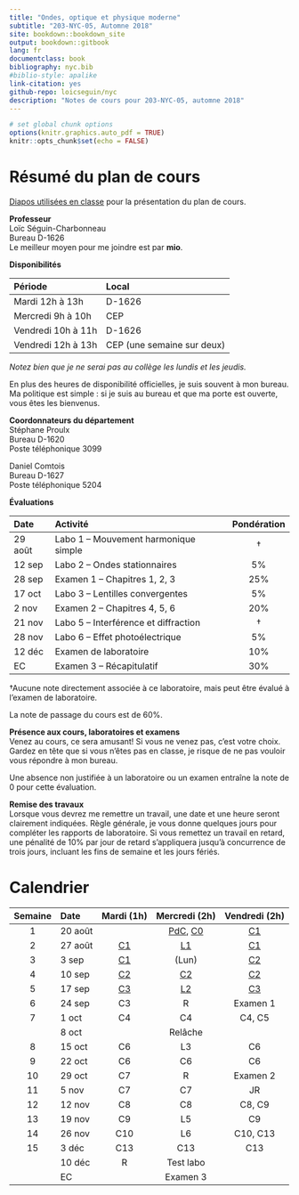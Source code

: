 ```yaml
---
title: "Ondes, optique et physique moderne"
subtitle: "203-NYC-05, Automne 2018"
site: bookdown::bookdown_site
output: bookdown::gitbook
lang: fr
documentclass: book
bibliography: nyc.bib
#biblio-style: apalike
link-citation: yes
github-repo: loicseguin/nyc
description: "Notes de cours pour 203-NYC-05, automne 2018"
---
```


```r
# set global chunk options
options(knitr.graphics.auto_pdf = TRUE)
knitr::opts_chunk$set(echo = FALSE)
```

# Résumé du plan de cours {-}

[Diapos utilisées en classe][Pres] pour la présentation du plan de cours.

**Professeur**  
Loïc Séguin-Charbonneau  
Bureau D-1626  
Le meilleur moyen pour me joindre est par **mio**.

**Disponibilités**  

Période               Local
-------------------   --------------
Mardi 12h à 13h       D-1626
Mercredi 9h à 10h     CEP
Vendredi 10h à 11h    D-1626
Vendredi 12h à 13h    CEP (une semaine sur deux)


*Notez bien que je ne serai pas au collège les lundis et les jeudis.*

En plus des heures de disponibilité officielles, je suis souvent à mon bureau.
Ma politique est simple : si je suis au bureau et que ma porte est ouverte,
vous êtes les bienvenus.

**Coordonnateurs du département**  
Stéphane Proulx  
Bureau D-1620  
Poste téléphonique 3099

Daniel Comtois  
Bureau D-1627  
Poste téléphonique 5204


**Évaluations**  

Date     Activité                                 Pondération
-------  ----------                              -------------
29 août  Labo 1 -- Mouvement harmonique simple     †
12 sep   Labo 2 -- Ondes stationnaires             5%
28 sep   Examen 1 -- Chapitres 1, 2, 3             25%
17 oct   Labo 3 -- Lentilles convergentes          5%
2 nov    Examen 2 -- Chapitres 4, 5, 6             20%
21 nov   Labo 5 -- Interférence et diffraction     †
28 nov   Labo 6 -- Effet photoélectrique           5%
12 déc   Examen de laboratoire                     10%
EC       Examen 3 -- Récapitulatif                 30%

†Aucune note directement associée à ce laboratoire, mais peut être évalué à
l'examen de laboratoire.

La note de passage du cours est de 60%.

**Présence aux cours, laboratoires et examens**  
Venez au cours, ce sera amusant! Si vous ne venez pas, c'est votre choix.
Gardez en tête que si vous n'êtes pas en classe, je risque de ne pas vouloir
vous répondre à mon bureau.

Une absence non justifiée à un laboratoire ou un examen entraîne la note de 0
pour cette évaluation.

**Remise des travaux**  
Lorsque vous devrez me remettre un travail, une date et une heure seront
clairement indiquées. Règle générale, je vous donne quelques jours pour
compléter les rapports de laboratoire. Si vous remettez un travail en retard,
une pénalité de 10% par jour de retard s'appliquera jusqu'à concurrence de
trois jours, incluant les fins de semaine et les jours fériés.


# Calendrier {-}

 Semaine   Date      Mardi (1h)      Mercredi (2h)          Vendredi (2h)
---------  -------  ------------    ---------------        ---------------
  1        20 août                   [PdC][PdC], [C0][C0]    [C1][C1]
  2        27 août   [C1][C1]        [L1][L1]                [C1][C1]
  3        3 sep     [C1][C1]        (Lun)                   [C2][C2]
  4        10 sep    [C2][C2]        [C2][C2]                [C2][C2]
  5        17 sep    [C3][C3]        [L2][L2]                [C3][C3]
  6        24 sep    C3              R                       Examen 1
  7        1 oct     C4              C4                      C4, C5
           8 oct                     Relâche
  8        15 oct    C6              L3                      C6
  9        22 oct    C6              C6                      C6
  10       29 oct    C7              R                       Examen 2
  11       5 nov     C7              C7                      JR
  12       12 nov    C8              C8                      C8, C9
  13       19 nov    C9              L5                      C9
  14       26 nov    C10             L6                      C10, C13
  15       3 déc     C13             C13                     C13
           10 déc    R               Test labo
           EC                        Examen 3

[Pres]: https://docs.google.com/presentation/d/1xaxw5zxXWSw35rlKbGXB1qXC2vk-248TaBct2e1P_oM/edit?usp=sharing
[PdC]: ./index.html
[C0]: ./rappels-de-trigonometrie.html
[C1]: ./oscillations.html
[C2]: ./ondes.html
[C3]: ./ondes-sonores.html
[C4]: ./ondes-electromagnetiques.html
[C6]: ./formation-des-images.html
[C7]: ./interference-de-la-lumiere.html
[C9]: ./relativite-restreinte.html
[L1]: ./laboratoire-1-mouvement-harmonique-simple.html
[L2]: ./laboratoire-2-ondes-stationnaires-sur-une-corde.html
[L3]: ./laboratoire-3-lentille-convergente.html
[L6]: ./laboratoire-6-effet-photoelectrique.html
